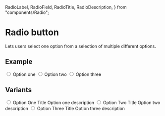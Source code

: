 

  RadioLabel,
  RadioField,
  RadioTitle,
  RadioDescription,
} from "components/Radio";

<Meta title="Components/Radio button" component={Input} />

# Radio button

Lets users select one option from a selection of multiple different options.

## Example

<Canvas>
  <Story name="Default">
    <Label htmlFor="optionOne">
      <Input type="radio" id="optionOne" name="option" value="optionOne" />
      Option one
    </Label>
    <Label htmlFor="optionTwo">
      <Input type="radio" id="optionTwo" name="option" value="optionTwo" />
      Option two
    </Label>
    <Label htmlFor="optionThree">
      <Input type="radio" id="optionThree" name="option" value="optionThree" />
      Option three
    </Label>
  </Story>
</Canvas>

## Variants

<Canvas>
  <Story name="Radio Box">
    <RadioLabel htmlFor="radioBoxOptionOne">
      <Input
        type="radio"
        variant="radioBox"
        id="radioBoxOptionOne"
        name="option"
        value="radioBoxOptionOne"
      />
      <RadioTitle>Option One Title</RadioTitle>
      <RadioDescription>Option one description</RadioDescription>
    </RadioLabel>
    <RadioLabel htmlFor="radioBoxOptionTwo">
      <Input
        type="radio"
        variant="radioBox"
        id="radioBoxOptionTwo"
        name="option"
        value="radioBoxOptionTwo"
      />
      <RadioTitle>Option Two Title</RadioTitle>
      <RadioDescription>Option two description</RadioDescription>
    </RadioLabel>
    <RadioLabel htmlFor="radioBoxOptionThree">
      <Input
        type="radio"
        variant="radioBox"
        id="radioBoxOptionThree"
        name="option"
        value="radioBoxOptionThree"
      />
      <RadioTitle>Option Three Title</RadioTitle>
      <RadioDescription>Option three description</RadioDescription>
    </RadioLabel>
  </Story>
</Canvas>
